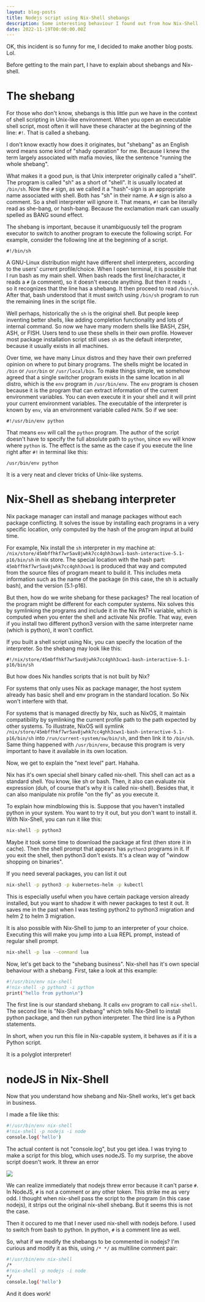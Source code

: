 ```yaml
---
layout: blog-posts
title: Nodejs script using Nix-Shell shebangs
description: Some interesting behaviour I found out from how Nix-Shell shebangs works 
date: 2022-11-19T00:00:00.00Z
---
```


OK, this incident is so funny for me, I decided to make another blog posts. Lol.

Before getting to the main part, I have to explain about shebangs and Nix-shell.

# The shebang

For those who don't know, shebangs is this little pun we have in the context 
of shell scripting in Unix-like environment. When you open an executable shell script, 
most often it will have these character at the beginning of the line: `#!`.
That is called a shebang.

I don't know exactly how does it originates, but "shebang" as an English word 
means some kind of "shady operation" for me. Because I knew the term largely 
associated with mafia movies, like the sentence "running the whole shebang".

What makes it a good pun, is that Unix interpreter originally called
a "shell". The program is called "sh" as a short of "shell". 
It is usually located at `/bin/sh`. Now the `#` sign, as we called it a "hash"-sign 
is an appropriate name associated with shell. Both has "sh" in their name.
A `#` sign is also a comment. So a shell interpreter will ignore it.
That means, `#!` can be literally read as she-bang, or hash-bang.
Because the exclamation mark can usually spelled as BANG sound effect.

The shebang is important, because it unambiguously tell the program executor
to switch to another program to execute the following script. For example,
consider the following line at the beginning of a script.

```
#!/bin/sh
```

A GNU-Linux distribution might have different shell interpreters, according to the users' 
current profile/choice. When I open terminal, it is possible that I run bash as my main shell.
When bash reads the first line/character, it reads a `#` (a comment), so it doesn't execute anything.
But then it reads `!`, so it recognizes that the line has a shebang.
It then proceed to read `/bin/sh`. After that, bash understood that it must switch 
using `/bin/sh` program to run the remaining lines in the script file.

Well perhaps, historically the `sh` is the original shell. But people keep inventing 
better shells, like adding completion functionality and lots of internal command.
So now we have many modern shells like BASH, ZSH, ASH, or FISH. Users tend 
to use these shells in their own profile. However most package installation script still 
uses `sh` as the default interpreter, because it usually exists in all machines.

Over time, we have many Linux distros and they have their own preferred opinion 
on where to put binary programs. The shells might be located in `/bin` or `/usr/bin`
or `/usr/local/bin`. To make things simple, we somehow agreed that a single switcher program 
exists in the same location in all distro, which is the `env` program in `/usr/bin/env`.
The `env` program is chosen because it is the program that can extract information 
of the current environment variables. You can even execute it in your shell and it will print your 
current environment variables. The executable of the interpreter is known by `env`, via 
an environment variable called `PATH`. So if we see:

```
#!/usr/bin/env python
```

That means `env` will call the `python` program. The author of the script doesn't 
have to specify the full absolute path to `python`, since `env` will know where `python` is.
The effect is the same as the case if you execute the line right after `#!` in terminal like this:

```
/usr/bin/env python
```

It is a very neat and clever tricks of Unix-like systems.

# Nix-Shell as shebang interpreter

Nix package manager can install and manage packages without each package conflicting.
It solves the issue by installing each programs in a very specific location,
only computed by the hash of the program input at build time.

For example, Nix install the `sh` interpreter in my machine at:
`/nix/store/45mbffhkf7wr5av8jwhk7cc4ghh3cwx1-bash-interactive-5.1-p16/bin/sh`
in nix store. The special location with the hash part: `45mbffhkf7wr5av8jwhk7cc4ghh3cwx1`
is produced that way and computed from the source files of program meant to build it.
This includes meta information such as the name of the package (in this case, the sh is actually bash), 
and the version (5.1-p16).

But then, how do we write shebang for these packages? The real location of the program 
might be different for each computer systems. Nix solves this by symlinking the programs 
and include it in the Nix PATH variable, which is computed when you enter the shell 
and activate Nix profile. That way, even if you install two different python3 version with the 
same interpreter name (which is python), it won't conflict.

If you built a shell script using Nix, you can specify the location of the interpreter.
So the shebang may look like this:

```
#!/nix/store/45mbffhkf7wr5av8jwhk7cc4ghh3cwx1-bash-interactive-5.1-p16/bin/sh
```

But how does Nix handles scripts that is not built by Nix?

For systems that only uses Nix as package manager, the host system already has 
basic shell and env program in the standard location. So Nix won't interfere with that.

For systems that is managed directly by Nix, such as NixOS, it maintain compatibility 
by symlinking the current profile path to the path expected by other systems.
To illustrate, NixOS will symlink `/nix/store/45mbffhkf7wr5av8jwhk7cc4ghh3cwx1-bash-interactive-5.1-p16/bin/sh` 
into `/run/current-system/sw/bin/sh`, and then link it to `/bin/sh`. Same thing happened with `/usr/bin/env`, 
because this program is very important to have it available in its own location.

Now, we get to explain the "next level" part. Hahaha.

Nix has it's own special shell binary called nix-shell. This shell can act as a standard shell.
You know, like sh or bash. Then, it also can evaluate nix expression (duh, of course that's why it is called nix-shell).
Besides that, it can also manipulate nix profile "on the fly" as you execute it.

To explain how mindblowing this is. Suppose that you haven't installed python in your system.
You want to try it out, but you don't want to install it. With Nix-Shell, you can run it like this:

```bash
nix-shell -p python3
```

Maybe it took some time to download the package at first (then store it in cache).
Then the shell prompt that appears has `python3` programs in it. If you exit the shell, 
then python3 don't exists. It's a clean way of "window shopping on binaries".

If you need several packages, you can list it out

```bash
nix-shell -p python3 -p kubernetes-helm -p kubectl
```

This is especially useful when you have certain package version already installed, but you 
want to shadow it with newer packages to test it out. It saves me in the past when I was testing 
python2 to python3 migration and helm 2 to helm 3 migration.

It is also possible with Nix-Shell to jump to an interpreter of your choice. Executing this
will make you jump into a Lua REPL prompt, instead of regular shell prompt.

```bash
nix-shell -p lua --command lua
```

Now, let's get back to the "shebang business". Nix-shell has it's own special behaviour with a shebang.
First, take a look at this example:

```bash
#!/usr/bin/env nix-shell
#!nix-shell -p python3 -i python
print("hello from python\n")
```

The first line is our standard shebang. It calls `env` program to call `nix-shell`.
The second line is "Nix-Shell shebang" which tells Nix-Shell to install python package,
and then run python interpreter. The third line is a Python statements.

In short, when you run this file in Nix-capable system, it behaves as if it is a Python script.

It is a polyglot interpreter!

# nodeJS in Nix-Shell

Now that you understand how shebang and Nix-Shell works, let's get back in business.

I made a file like this:

```bash
#!/usr/bin/env nix-shell
#!nix-shell -p nodejs -i node
console.log('hello')
```

The actual content is not "console.log", but you get idea. I was trying to make a script 
for this blog, which uses nodeJS. To my surprise, the above script doesn't work.
It threw an error

![](P1.png)

We can realize immediately that nodejs threw error because it 
can't parse `#`. In NodeJS, `#` is not a comment or any other token.
This strike me as very odd. I thought when nix-shell pass the script to the 
program (in this case nodejs), it strips out the original nix-shell shebang.
But it seems this is not the case.

Then it occured to me that I never used nix-shell with nodejs before.
I used to switch from bash to python. In python, `#` is a comment line as well.

So, what if we modify the shebangs to be commented in nodejs?
I'm curious and modify it as this, using `/* */` as multiline comment pair:

```bash
#!/usr/bin/env nix-shell
/*
#!nix-shell -p nodejs -i node
*/
console.log('hello')
```

And it does work!
